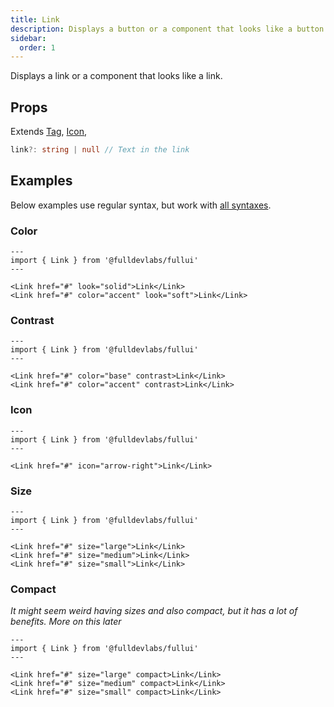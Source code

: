 ```yaml
---
title: Link
description: Displays a button or a component that looks like a button.
sidebar:
  order: 1
---
```


Displays a link or a component that looks like a link.
## Props
Extends [Tag](/components/tag), [Icon](/components/icon),
```ts
link?: string | null // Text in the link
```

## Examples
Below examples use regular syntax, but work with [all syntaxes](/guides/components#syntax).

### Color
```astro live
---
import { Link } from '@fulldevlabs/fullui'
---

<Link href="#" look="solid">Link</Link>
<Link href="#" color="accent" look="soft">Link</Link>
```

### Contrast
```astro live
---
import { Link } from '@fulldevlabs/fullui'
---

<Link href="#" color="base" contrast>Link</Link>
<Link href="#" color="accent" contrast>Link</Link>
```

### Icon
```astro live
---
import { Link } from '@fulldevlabs/fullui'
---

<Link href="#" icon="arrow-right">Link</Link>
```

### Size
```astro live
---
import { Link } from '@fulldevlabs/fullui'
---

<Link href="#" size="large">Link</Link>
<Link href="#" size="medium">Link</Link>
<Link href="#" size="small">Link</Link>
```

### Compact
*It might seem weird having sizes and also compact, but it has a lot of benefits. More on this later*
```astro live
---
import { Link } from '@fulldevlabs/fullui'
---

<Link href="#" size="large" compact>Link</Link>
<Link href="#" size="medium" compact>Link</Link>
<Link href="#" size="small" compact>Link</Link>
```
